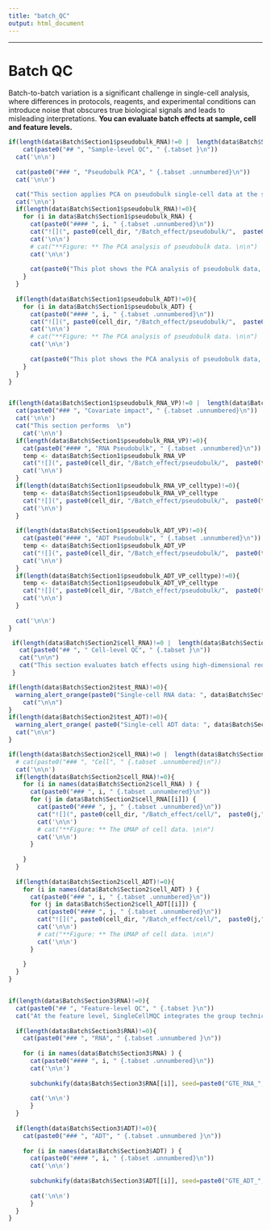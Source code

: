 ```yaml
---
title: "batch_QC"
output: html_document
---
```


---------------------------------------------------

# Batch QC 

Batch-to-batch variation is a significant challenge in single-cell analysis, where differences in protocols, reagents, and experimental conditions can introduce noise that obscures true biological signals and leads to misleading interpretations. **You can evaluate batch effects at sample, cell and feature levels.**

```r

if(length(data$Batch$Section1$pseudobulk_RNA)!=0 |  length(data$Batch$Section1$pseudobulk_ADT)!=0) {
    cat(paste0("## ", "Sample-level QC", " {.tabset }\n"))
  cat('\n\n')
  
  cat(paste0("### ", "Pseudobulk PCA", " {.tabset .unnumbered}\n"))
  cat('\n\n')

  cat("This section applies PCA on pseudobulk single-cell data at the sample level, aggregating count data to quickly check batch effects across samples. \n")
  cat('\n\n')
  if(length(data$Batch$Section1$pseudobulk_RNA)!=0){
    for (i in data$Batch$Section1$pseudobulk_RNA) {
      cat(paste0("#### ", i, " {.tabset .unnumbered}\n"))
      cat("![](", paste0(cell_dir, "/Batch_effect/pseudobulk/",  paste0(i,".png")), ")")
      cat('\n\n')
      # cat("**Figure: ** The PCA analysis of pseudobulk data. \n\n")
      cat('\n\n')
      
      cat(paste0("This plot shows the PCA analysis of pseudobulk data, which can assist in evaluating the batch effects between samples. ", "**IF you want to see interactive plotly object for details, you can see it by click the link ", "[plotly_link](", paste0( "./SingleCellMQC/plot/Batch_effect/pseudobulk/",  paste0(i, ".html")), ")", ".**\n\n")) 
    }
  }
  
  if(length(data$Batch$Section1$pseudobulk_ADT)!=0){
    for (i in data$Batch$Section1$pseudobulk_ADT) {
      cat(paste0("#### ", i, " {.tabset .unnumbered}\n"))
      cat("![](", paste0(cell_dir, "/Batch_effect/pseudobulk/",  paste0(i,".png")), ")")
      cat('\n\n')
      # cat("**Figure: ** The PCA analysis of pseudobulk data. \n\n")
      cat('\n\n')
      
      cat(paste0("This plot shows the PCA analysis of pseudobulk data, which can assist in evaluating the batch effects between samples. ", "**IF you want to see interactive plotly object for details, you can see it by click the link ", "[plotly_link](", paste0( "./SingleCellMQC/plot/Batch_effect/pseudobulk/",  paste0(i, ".html")), ")", ".**\n\n")) 
    }
  }
}



```


```r

if(length(data$Batch$Section1$pseudobulk_RNA_VP)!=0 |  length(data$Batch$Section1$pseudobulk_RNA_VP_celltype)!=0 | length(data$Batch$Section1$pseudobulk_ADT_VP)!=0 | length(data$Batch$Section1$pseudobulk_ADT_VP_celltype)!=0 ) {
  cat(paste0("### ", "Covariate impact", " {.tabset .unnumbered}\n"))
  cat('\n\n')
  cat("This section performs  \n")
    cat('\n\n')
  if(length(data$Batch$Section1$pseudobulk_RNA_VP)!=0){
    cat(paste0("#### ", "RNA Pseudobulk", " {.tabset .unnumbered}\n"))
    temp <- data$Batch$Section1$pseudobulk_RNA_VP
    cat("![](", paste0(cell_dir, "/Batch_effect/pseudobulk/",  paste0(temp)), ")")
    cat('\n\n')
  }
  if(length(data$Batch$Section1$pseudobulk_RNA_VP_celltype)!=0){
    temp <- data$Batch$Section1$pseudobulk_RNA_VP_celltype
    cat("![](", paste0(cell_dir, "/Batch_effect/pseudobulk/",  paste0(temp)), ")")
    cat('\n\n')
  }
    
  if(length(data$Batch$Section1$pseudobulk_ADT_VP)!=0){
    cat(paste0("#### ", "ADT Pseudobulk", " {.tabset .unnumbered}\n"))
    temp <- data$Batch$Section1$pseudobulk_ADT_VP
    cat("![](", paste0(cell_dir, "/Batch_effect/pseudobulk/",  paste0(temp)), ")")
    cat('\n\n')
  }
  if(length(data$Batch$Section1$pseudobulk_ADT_VP_celltype)!=0){
    temp <- data$Batch$Section1$pseudobulk_ADT_VP_celltype
    cat("![](", paste0(cell_dir, "/Batch_effect/pseudobulk/",  paste0(temp)), ")")
    cat('\n\n')
  }
    
  cat('\n\n')
}

```


```r
 if(length(data$Batch$Section2$cell_RNA)!=0 |  length(data$Batch$Section2$cell_ADT)!=0) {
   cat(paste0("## ", " Cell-level QC", " {.tabset }\n"))
   cat("\n\n")
   cat("This section evaluates batch effects using high-dimensional reduction techniques. At single-cell level, for single-omic data (RNA or ADT counts), preprocessing, dimension reduction and clustering steps in SingleCellMQC are done using Seurat or BPCells analysis pipeline. The results of clustering are visualized by UMAP dimensionality reduction to evaluate batch effect.")
 }

```


```r

if(length(data$Batch$Section2$test_RNA)!=0){
  warning_alert_orange(paste0("Single-cell RNA data: ", data$Batch$Section2$test_RNA))
    cat("\n\n")
}
if(length(data$Batch$Section2$test_ADT)!=0){
  warning_alert_orange( paste0("Single-cell ADT data: ", data$Batch$Section2$test_ADT) )
  cat("\n\n")
}

```

```r

if(length(data$Batch$Section2$cell_RNA)!=0 |  length(data$Batch$Section2$cell_ADT)!=0) {
  # cat(paste0("### ", "Cell", " {.tabset .unnumbered}\n"))
  cat('\n\n')
  if(length(data$Batch$Section2$cell_RNA)!=0){
    for (i in names(data$Batch$Section2$cell_RNA) ) {
      cat(paste0("### ", i, " {.tabset .unnumbered}\n"))
      for (j in data$Batch$Section2$cell_RNA[[i]]) {
        cat(paste0("#### ", j, " {.tabset .unnumbered}\n"))
        cat("![](", paste0(cell_dir, "/Batch_effect/cell/",  paste0(j,".png")), ")")
        cat('\n\n')
        # cat("**Figure: ** The UMAP of cell data. \n\n")
        cat('\n\n')
      }
    
    }
  }
  
  if(length(data$Batch$Section2$cell_ADT)!=0){
    for (i in names(data$Batch$Section2$cell_ADT) ) {
      cat(paste0("### ", i, " {.tabset .unnumbered}\n"))
      for (j in data$Batch$Section2$cell_ADT[[i]]) {
        cat(paste0("#### ", j, " {.tabset .unnumbered}\n"))
        cat("![](", paste0(cell_dir, "/Batch_effect/cell/",  paste0(j,".png")), ")")
        cat('\n\n')
        # cat("**Figure: ** The UMAP of cell data. \n\n")
        cat('\n\n')
      }
    
    }
  }
}



```



```r

if(length(data$Batch$Section3$RNA)!=0){
  cat(paste0("## ", "Feature-level QC", " {.tabset }\n"))
  cat("At the feature level, SingleCellMQC integrates the group technical effects (GTE) metric to assess impact of batch effects on individual features ([Github link](https://github.com/yzhou1999/GTEs/)). This assessment aims to identify and quantify features exhibiting a larger degree of influence from batch covariates, thereby assisting users in understanding and addressing technical variations within their data. \n\n")
  
  if(length(data$Batch$Section3$RNA)!=0){
    cat(paste0("### ", "RNA", " {.tabset .unnumbered }\n"))
    
    for (i in names(data$Batch$Section3$RNA) ) {
      cat(paste0("#### ", i, " {.tabset .unnumbered}\n"))
      cat('\n\n')
      
      subchunkify(data$Batch$Section3$RNA[[i]], seed=paste0("GTE_RNA_", i))
      
      cat('\n\n')
      }
  }
  
  if(length(data$Batch$Section3$ADT)!=0){
    cat(paste0("### ", "ADT", " {.tabset .unnumbered }\n"))
    
    for (i in names(data$Batch$Section3$ADT) ) {
      cat(paste0("#### ", i, " {.tabset .unnumbered}\n"))
      cat('\n\n')
      
      subchunkify(data$Batch$Section3$ADT[[i]], seed=paste0("GTE_ADT_", i))
      
      cat('\n\n')
      }
  }
}


```

